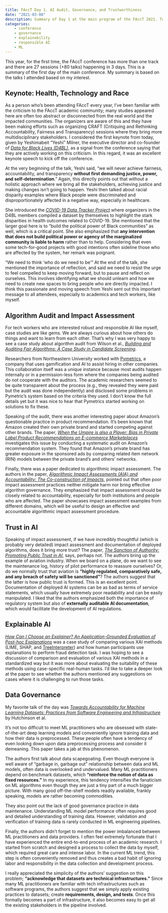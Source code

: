 ```yaml
---
title: FAccT Day 1. AI Audit, Governance, and Trustworthiness
date: "2021-03-08"
description: Summary of Day 1 at the main program of the FAccT 2021. Today's topics; algorithm audit, impact assessment, data governance, trust in AI, and explainable AI.
categories: 
    - conference
    - governance
    - explainability
    - responsible AI
    - ML
---
```


This year, for the first time, the FAccT conference has more than one track and there are 27 sessions (+80 talks) happening in 3 days. This is a summary of the first day of the main conference. My summary is based on the talks I attended based on my interest.

## Keynote: Health, Technology and Race

As a person who's been attending FAccT every year, I've been familiar with the criticism to the FAccT academic community; many studies appeared here are often too abstract or disconnected from the real world and the impacted communities. The organizers are aware of this and they have been making efforts such as organizing CRAFT (Critiquing and Rethinking Accountability, Fairness and Transparency) sessions where they bring more multidisciplinary stakeholders. I considered the first keynote from today, given by Yeshimabeit "Yeshi" Milner, the executive director and co-founder of [*Data for Black Lives (D4BL)*](https://d4bl.org/), as a signal from the conference saying that they are actively working on this criticism. In this regard, it was an excellent keynote speech to kick off the conference.

At the very beginning of the talk, Yeshi said, "we will never achieve fairness, accountability, and transparency **without first demanding justice, power, and self-determination**." Again, this directly points out that without a holistic approach where we bring all the stakeholders, achieving justice and making changes isn't going to happen. Yeshi then talked about racial disparity examples where Black people were discriminated and disproportionately affected in a negative way, especially in healthcare.

She introduced the [*COVID-19 Data Tracker Project*](https://d4bl.org/covid19-data) where organizers in the D4BL members compiled a dataset by themselves to highlight the stark disparities in health outcomes related to COVID-19. She mentioned that the larger goal here is to "build the political power of Black communities" as well, which is a critical point. She also emphasized that **any intervention that does not build political power or agency of the marginalized community is liable to harm** rather than to help. Considering that even some tech-for-good projects with good intentions often sideline those who are affected by the system, her remark was poignant.

"We need to think 'who do we need to be'" At the end of the talk, she mentioned the importance of reflection, and said we need to resist the urge to feel compelled to keep moving forward, but to pause and reflect on ourselves. This involves identifying what we should unlearn and how we need to create new spaces to bring people who are directly impacted. I think this passionate and moving speech from Yeshi sent out this important message to all attendees, especially to academics and tech workers, like myself.

## Algorithm Audit and Impact Assessment

For tech workers who are interested robust and responsible AI like myself, case studies are like gems. We are always curious about how others do things and want to learn from each other. That's why I was very happy to see a case study about algorithm audit from Wilson et al., [*Building and Auditing Fair Algorithms: A Case Study in Candidate Screening*](https://dl.acm.org/doi/pdf/10.1145/3442188.3445928).

Researchers from Northeastern University worked with [Pymetrics](https://www.pymetrics.ai/), a company that uses gamification and AI to assist hiring in other companies. This collaboration itself was a unique instance because most audits happen internally or in a permission-less form where the companies being audited do not cooperate with the auditors. The academic researchers seemed to be quite transparent about the process (e.g., they revealed they were paid but the audit was done independently) and disclosed some problems in Pymetric's system based on the criteria they used. I don't know the full details yet but it was nice to hear that Pymetrics started working on solutions to fix these.

Speaking of the audit, there was another interesting paper about Amazon's questionable practice in product recommendation. It's been known that Amazon created their own private brand and started competing against other brands. The paper, [*When the Umpire is also a Player: Bias in Private Label Product Recommendations on E-commerce Marketplaces*](https://dl.acm.org/doi/pdf/10.1145/3442188.3445944) investigates this issue by conducting a systematic audit on Amazon's recommendation system. They found that Amazon's private brand has greater exposure in the sponsored ads by comparing related item network (RIN) models between the private brand's and others' networks.

Finally, there was a paper dedicated to algorithmic impact assessment. The authors in the paper, [*Algorithmic Impact Assessments (AIA) and Accountability: The Co-construction of Impacts*](https://dl.acm.org/doi/pdf/10.1145/3442188.3445935), pointed out that often poor impact assessment practices neither mitigate harm nor bring effective algorithm governance. They emphasized that impact assessment should be closely related to accountability, especially for both institutions and people who are affected. The paper showcases impact assessment examples from different domains, which will be useful to design an effective and accountable algorithmic impact assessment procedure.

## Trust in AI

Speaking of impact assessment, if we have incredibly thoughtful (which is probably very detailed) impact assessment and documentation of deployed algorithms, does it bring more trust? The paper, [*The Sanction of Authority: Promoting Public Trust in AI*](https://dl.acm.org/doi/pdf/10.1145/3442188.3445890), says, perhaps not. The authors bring up the example of aviation industry. When we board on a plane, do we want to see the maintenance log, history of pilot performance to reassure ourselves? Or, do we normally trust that aviation is **"highly regulated, comparatively safe, and any breach of safety will be sanctioned"**? The authors suggest that the latter is how public trust is formed. This is an excellent point. Documentation of deployed AI systems can be as bad as terms of service statements, which usually have extremely poor readability and can be easily manipulated. I liked that the authors emphasized both the importance of regulatory system but also of **externally auditable AI documentation**, which would facilitate the development of AI regulations.

## Explainable AI

[*How Can I Choose an Explainer? An Application-Grounded Evaluation of Post-hoc Explanations*](https://dl.acm.org/doi/pdf/10.1145/3442188.3445941) was a case study of comparing various XAI methods (LIME, SHAP, and [TreeInterpreter](https://github.com/andosa/treeinterpreter)) and how human participants use explanations to perform fraud detection task. I was hoping to see a discussion of comparison and evaluation of various XAI methods in a standardized way but it was more about evaluating the suitability of these methods using case-specific real-human tasks. I'd like to take a deeper look at the paper to see whether the authors mentioned any suggestions on cases where it is challenging to run those tasks.

## Data Governance

My favorite talk of the day was [*Towards Accountability for Machine Learning Datasets: Practices from Software Engineering and Infrastructure*](https://arxiv.org/pdf/2010.13561.pdf) by Hutchinson et al.

It's not too difficult to meet ML practitioners who are obsessed with state-of-the-art deep learning models and conveniently ignore training data and how their data is preprocessed. These people often have a tendency of even looking down upon data preprocessing process and consider it demeaning. This paper takes a jab at this phenomenon.

The authors first talk about data scapegoating. Even though everyone is well aware of "garbage in, garbage out" relationship between data and ML models, often data is overlooked and undervalued. Many ML practitioners depend on benchmark datasets, which **"reinforce the notion of data as fixed resources."** In my experience, this tendency intensifies the fanaticism on ML algorithms even though they are just a tiny part of a much bigger picture. With many good off-the-shelf models readily available, frankly speaking, models are rather becoming commodities.

They also point out the lack of good governance practice in data maintenance. Understanding ML model performance often requires good and detailed understanding of training data. However, validation and verification of training data is rarely conducted in ML engineering pipelines.

Finally, the authors didn't forget to mention the power imbalanced between ML practitioners and data providers. I often feel extremely fortunate that I have experienced the entire end-to-end process of an academic research. I started from scratch and designed a process to collect the data by myself, which required great care and intense labor. In the current ML trend, this step is often conveniently removed and thus creates a bad habit of ignoring labor and responsibility in the data collection and development process.

I really appreciated the simplicity of the authors' suggestion on this problem; **"acknowledge that datasets are technical infrastructures."** Since many ML practitioners are familiar with tech infrastructures such as software programs, the authors suggest that we simply apply existing practices to datasets; create **requirements, design, and tests**. Once this formally becomes a part of infrastructure, it also becomes easy to get all the existing stakeholders in the pipeline involved.
